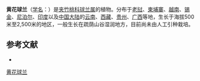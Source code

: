 {{Speciesbox
| name = 黄花球兰
| status = 
| status_system = 
| image =
| genus = Hoya
| species = fusca
| authority = Wall.
}}

'''黄花球兰'''（[[学名|学名]]：{{lang|la|''Hoya fusca''}}）是[[夾竹桃科|夹竹桃科]][[球兰属|球兰属]]的植物。分布于[[老挝|老挝]]、[[柬埔寨|柬埔寨]]、[[越南|越南]]、[[锡金|锡金]]、[[尼泊尔|尼泊尔]]、[[印度|印度]]以及[[中国大陆|中国大陆]]的[[云南省|云南]]、[[西藏自治区|西藏]]、[[贵州省|贵州]]、[[广西壮族自治区|广西]]等地，生长于海拔500米至2,500米的地区，一般生长在疏荫山谷湿润地方，目前尚未由人工引种栽培。

== 参考文献 ==
<div class="references-small">
* {{cite web|title=黄花球兰|url=http://www.bioinfo.cn/db05/KmzwSpecies.php?action=view&id=1765|accessdate=2009-02-22|author=昆明植物研究所|work=《中国高等植物数据库全库》|publisher=中国科学院微生物研究所|archiveurl=https://web.archive.org/web/20160305003132/http://www.bioinfo.cn/db05/KmzwSpecies.php?action=view&id=1765|archivedate=2016-03-05|dead-url=yes}}
</div>
{{Taxonbar|from=Q11178332}}
{{Plant-stub}}
[[Category:球兰属|黄花球兰]]